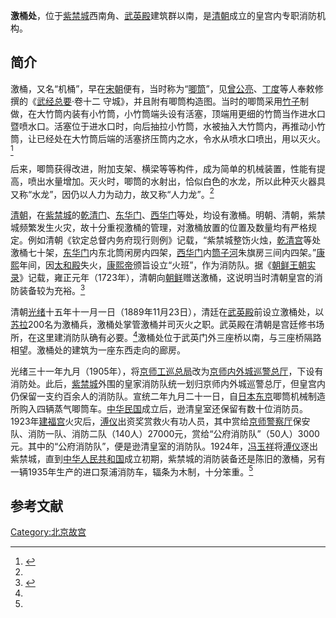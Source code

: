'''激桶处'''，位于[[紫禁城|紫禁城]]西南角、[[武英殿|武英殿]]建筑群以南，是[[清朝|清朝]]成立的皇宫内专职消防机构。

==简介==
激桶，又名“机桶”，早在[[宋朝|宋朝]]便有，当时称为“[[往复泵|唧筒]]”，见[[曾公亮|曾公亮]]、[[丁度|丁度]]等人奉敕修撰的《[[武经总要|武经总要]]·卷十二 守城》，并且附有唧筒构造图。当时的唧筒采用[[竹子|竹子]]制做，在大竹筒内装有小竹筒，小竹筒端头设有活塞，顶端用更细的竹筒当作进水口暨喷水口。活塞位于进水口时，向后抽拉小竹筒，水被抽入大竹筒内，再推动小竹筒，让已经处在大竹筒后端的活塞挤压筒内之水，令水从喷水口喷出，用以灭火。<ref name=sohu>{{Cite web |url=http://news.sohu.com/20061102/n246159076.shtml |title=竹筒增加威力成“人力龙”北京消防始于武英殿，搜狐，2006年11月02日 |accessdate=2013年10月12日 |archive-date=2013年10月14日 |archive-url=https://web.archive.org/web/20131014152818/http://news.sohu.com/20061102/n246159076.shtml |dead-url=no }}</ref>

后来，唧筒获得改进，附加支架、横梁等等构件，成为简单的机械装置，性能有提高，喷出水量增加。灭火时，唧筒的水射出，恰似白色的水龙，所以此种灭火器具又称“水龙”，因仍以人力为动力，故又称“人力龙”。<ref name=sohu/>

[[清朝|清朝]]，在[[紫禁城|紫禁城]]的[[乾清门|乾清门]]、[[东华门|东华门]]、[[西华门|西华门]]等处，均设有激桶。明朝、清朝，紫禁城频繁发生火灾，故十分重视激桶的管理，对激桶放置的位置及数量均有严格规定。例如清朝《钦定总督内务府现行则例》记载，“紫禁城整饬火烛，[[乾清宫|乾清宫]]等处激桶七十架，[[东华门|东华门]]内东北筒闲房内四架，[[西华门|西华门]]内[[筒子河|筒子河]]朱旗房三间内四架。”[[康熙|康熙]]年间，因[[太和殿|太和殿]]失火，[[康熙帝|康熙帝]]颁旨设立“火班”，作为消防队。据《[[朝鲜王朝实录|朝鲜王朝实录]]》记载，雍正元年（1723年），清朝向[[朝鲜王朝|朝鲜]]赠送激桶，这说明当时清朝皇宫的消防装备较为充裕。<ref name=hou>{{Cite web |url=http://www.bjww.gov.cn/2004/7-27/3095.html |title=侯耀，紫禁城的火灾与防火，北京文博，2004-7-27 |accessdate=2013-10-12 |archive-date=2013-10-14 |archive-url=https://web.archive.org/web/20131014234735/http://www.bjww.gov.cn/2004/7-27/3095.html |dead-url=no }}</ref>

清朝[[光绪|光绪]]十五年十一月一日（1889年11月23日），清廷在[[武英殿|武英殿]]前设立激桶处，以[[苏拉|苏拉]]200名为激桶兵，激桶处掌管激桶并司灭火之职。武英殿在清朝是宫廷修书场所，在这里建消防队确有必要。<ref name=sohu/>激桶处位于武英门外三座桥以南，与三座桥隔路相望。激桶处的建筑为一座东西走向的廊房。

光绪三十一年九月（1905年），将[[京师工巡总局|京师工巡总局]]改为[[京师内外城巡警总厅|京师内外城巡警总厅]]，下设有消防处。此后，[[紫禁城|紫禁城]]外围的皇家消防队统一划归京师内外城巡警总厅，但皇宫内仍保留一支约百余人的消防队。宣统二年九月二十一日，自[[日本|日本]][[东京|东京]]唧筒机械制造所购入四辆蒸气唧筒车。[[中华民国|中华民国]]成立后，逊清皇室还保留有数十位消防员。1923年[[建福宫|建福宫]]火灾后，[[溥仪|溥仪]]出资奖赏救火有功人员，其中赏给[[京师警察厅|京师警察厅]]保安队、消防一队、消防二队（140人）27000元，赏给“公府消防队”（50人）3000元。其中的“公府消防队”，便是逊清皇室的消防队。1924年，[[冯玉祥|冯玉祥]]将[[溥仪|溥仪]]逐出紫禁城，直到[[中华人民共和国|中华人民共和国]]成立初期，紫禁城的消防装备还是陈旧的激桶，另有一辆1935年生产的进口泵浦消防车，辐条为木制，十分笨重。<ref name=hou/>

==参考文献==
{{reflist}}

{{Geographic Location
|西北 = [[内金水河|内金水河]]、[[宝蕴楼|宝蕴楼]]
|北 = 内金水河、[[武英殿|武英殿]]
|東北 = [[断虹桥|断虹桥]]、内金水河
|西 = [[南薰殿|南薰殿]]
|中央 = <BIG>'''激桶处'''</BIG>
|東 = [[熙和门|熙和门]]
|西南 = [[南大库|南大库]]
|南 = [[南大库|南大库]]
|東南 =[[午门|午门]]
}}

[[Category:北京故宫|Category:北京故宫]]